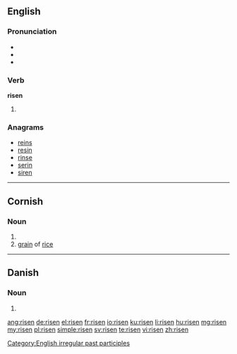 ==English==

===Pronunciation===
* {{IPA|/ˈɻɪzən/}}
* {{audio|en-us-risen.ogg|Audio (US)}}
* {{rhymes|ɪzən}}

===Verb===
'''risen'''

# {{past participle of|rise}}

===Anagrams===
* [[reins#English|reins]]
* [[resin#English|resin]]
* [[rinse#English|rinse]]
* [[serin#English|serin]]
* [[siren#English|siren]]

[[Category:English irregular past participles]]

----

==Cornish==

===Noun===
{{kw-noun|f}}

# {{singulative of|ris|lang=kw}}
# [[grain]] of [[rice]]

----

==Danish==

===Noun===
{{head|da|noun form|g=c}}

# {{form of|singular definite|ris|lang=da}}

[[ang:risen]]
[[de:risen]]
[[el:risen]]
[[fr:risen]]
[[io:risen]]
[[ku:risen]]
[[li:risen]]
[[hu:risen]]
[[mg:risen]]
[[my:risen]]
[[pl:risen]]
[[simple:risen]]
[[sv:risen]]
[[te:risen]]
[[vi:risen]]
[[zh:risen]]